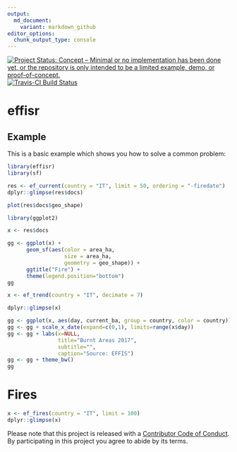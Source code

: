```yaml
---
output:
  md_document:
    variant: markdown_github
editor_options:
  chunk_output_type: console
---
```


<!-- README.md is generated from README.Rmd. Please edit that file -->

[![Project Status: Concept – Minimal or no implementation has been done yet, or the repository is only intended to be a limited example, demo, or proof-of-concept.](http://www.repostatus.org/badges/latest/concept.svg)](http://www.repostatus.org/#concept)
[![Travis-CI Build Status](https://travis-ci.org/patperu/effisr.svg?branch=master)](https://travis-ci.org/patperu/effisr)


# effisr

## Example

This is a basic example which shows you how to solve a common problem:

```r

library(effisr)
library(sf)

res <- ef_current(country = "IT", limit = 50, ordering = "-firedate")
dplyr::glimpse(res$docs)

plot(res$docs$geo_shape)

```

```r

library(ggplot2)

x <- res$docs

gg <- ggplot(x) +
      geom_sf(aes(color = area_ha,
                  size = area_ha, 
                  geometry = geo_shape)) +
      ggtitle("Fire") +
      theme(legend.position="bottom") 
gg

```

```r

x <- ef_trend(country = "IT", decimate = 7)

dplyr::glimpse(x)

gg <- ggplot(x, aes(day, current_ba, group = country, color = country)) + geom_line()
gg <- gg + scale_x_date(expand=c(0,1), limits=range(x$day))
gg <- gg + labs(x=NULL,
                title="Burnt Areas 2017",
                subtitle="",
                caption="Source: EFFIS")
gg <- gg + theme_bw()
gg

```

# Fires

```r

x <- ef_fires(country = "IT", limit = 100)
dplyr::glimpse(x)

```

Please note that this project is released with a [Contributor Code of Conduct](CONDUCT.md). By participating in this project you agree to abide by its terms.
